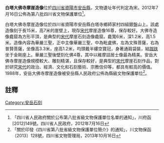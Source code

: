 {{msg:四川省文物保護單位
|名稱 = 安岳大佛寺摩崖造像
|編號 = 364
|圖片 = 
|級別 = S8
|分類 = 
|時代 = [[宋代|宋代]]
|地点 = [[四川省|四川省]][[資陽市|資陽市]][[安岳縣|安岳縣]]
|坐標 =
|登錄 = 2012年7月16日
}}
'''白塔大佛寺摩崖造像'''位於[[四川省|四川省]][[資陽市|資陽市]][[安岳縣|安岳縣]]，文物遺址年代判定為宋。2012年7月16日公佈為第八批四川省文物保護單位<ref>「四川省人民政府關於公布第八批省級文物保護單位名單的通知」，川府函[2012]149號。四川省人民政府，2012年7月16日</ref>。

白塔大佛寺摩崖造像位於四川省資陽市安岳縣白塔寺鄉師家村四組銀盤山上。該處造像刻于長15米，高7米的崖壁上，現存[[宋代|宋代]]摩崖造像16尊，保存較好。大佛寺造像龕窟為方形平頂，是典型的[[宋代|宋代]]摩崖石刻造像龕窟。龕寬6米，深1.2米，高1.5米。造像內容為華嚴三聖，正中主像華嚴三聖，中為毗盧佛，左為文殊菩薩，右為普賢菩薩，坐像高3.3米，座高1.2米，均頭戴半縷空寶冠，身著通肩袋裝，結[[跏趺|跏趺]]坐于金剛座上。華嚴三聖後壁刻化佛4尊，其中以維摩詰居士像最為精美。安岳大佛寺摩崖造像規模較大、雕刻精湛，且保存較好，是典型的[[宋代|宋代]]摩崖石刻作品，對於研究[[宋代|宋代]]的政治、經濟、文化和石刻藝術、宗教信仰等，都具有較高的價值。1988年，安岳大佛寺摩崖造像被安岳縣人民政府公佈為縣級文物保護單位<ref>「關於印發《四川省第八批省級文物保護單位簡介》的通知」，川文物保函〔2013〕128號，四川省文物管理局，2013年10月16日</ref>。
==註釋==
{{reflist}}

[[Category:安岳石刻|Category:安岳石刻]]